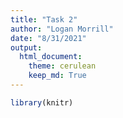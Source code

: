 ```yaml
---
title: "Task 2"
author: "Logan Morrill"
date: "8/31/2021"
output: 
  html_document:
    theme: cerulean
    keep_md: True
---
```


```r
library(knitr)
```


